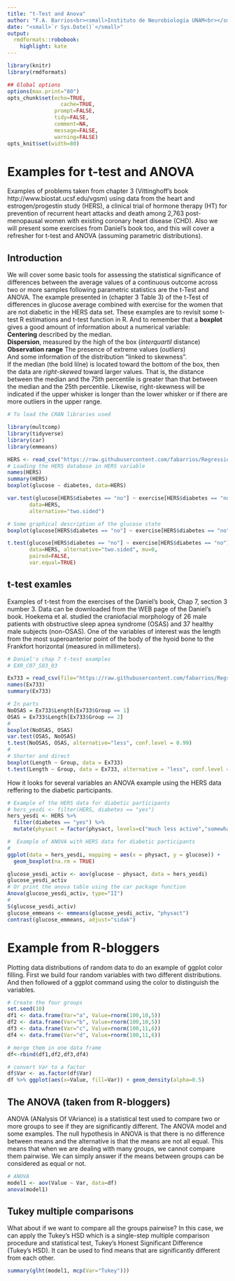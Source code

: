 ```yaml
---
title: "t-Test and Anova"
author: "F.A. Barrios<br><small>Instituto de Neurobiología UNAM<br></small>"
date: "<small>`r Sys.Date()`</small>"
output:
  rmdformats::robobook:
    highlight: kate  
---
```

```r
library(knitr)
library(rmdformats)

## Global options
options(max.print="80")
opts_chunk$set(echo=TRUE,
	             cache=TRUE,
               prompt=FALSE,
               tidy=FALSE,
               comment=NA,
               message=FALSE,
               warning=FALSE)
opts_knit$set(width=80)
```
  
# Examples for t-test and ANOVA

Examples of problems taken from chapter 3 (Vittinghoff's book http://www.biostat.ucsf.edu/vgsm) using data from the heart and estrogen/progestin study (HERS), a clinical trial of hormone therapy (HT) for prevention of recurrent heart attacks and death among 2,763 post-menopausal women with existing coronary heart disease (CHD). Also we will present some exercises from Daniel's book too, and this will cover a refresher for t-test and ANOVA (assuming parametric distributions).

## Introduction
We will cover some basic tools for assessing the statistical significance of differences between the average values of a continuous outcome across two or more samples following parametric statistics are the t-Test and ANOVA.
The example presented in (chapter 3 Table 3) of the t-Test of differences in glucose average combined with exercise for the women that are not diabetic in the HERS data set. These examples are to revisit some t-test R estimations and t-test function in R. And to remember that a **boxplot** gives a good amount of information about a numerical variable:  
**Centering** described by the median.  
**Dispersion**, measured by the high of the box (*interquartil* distance)  
**Observation range** The presence of extreme values (*outliers*)  
And some information of the distribution “linked to skewness”.      
If the median (the bold lilne) is located toward the bottom of the box, then the data are *right-skewed* toward larger values. That is, the distance between the median and the 75th percentile is greater than that between the median and the 25th percentile. Likewise, right-skewness will be indicated if the upper whisker is longer than the lower whisker or if there are more outliers in the upper range.  

```r
# To load the CRAN libraries used

library(multcomp)
library(tidyverse)
library(car)
library(emmeans)
```

```r
HERS <- read_csv("https://raw.githubusercontent.com/fabarrios/Regression/master/DataRegressBook/Chap3/hersdata.csv", show_col_types = FALSE)
# Loading the HERS database in HERS variable
names(HERS)
summary(HERS)
boxplot(glucose ~ diabetes, data=HERS)

var.test(glucose[HERS$diabetes == "no"] ~ exercise[HERS$diabetes == "no"], 
       data=HERS, 
       alternative="two.sided")

# Some graphical description of the glucose state
boxplot(glucose[HERS$diabetes == "no"] ~ exercise[HERS$diabetes == "no"], data=HERS)

t.test(glucose[HERS$diabetes == "no"] ~ exercise[HERS$diabetes == "no"], 
       data=HERS, alternative="two.sided", mu=0, 
       paired=FALSE, 
       var.equal=TRUE)
```

## t-test examles
Examples of t-test from the exercises of the Daniel's book, Chap 7, section 3 number 3. Data can be downloaded from the WEB page of the Daniel's book.
Hoekema et al. studied the craniofacial morphology of 26 male patients with obstructive sleep apnea syndrome (OSAS) and 37 healthy male subjects (non-OSAS). One of the variables of interest was the length from the most superoanterior point of the body of the hyoid bone to the Frankfort horizontal (measured in millimeters).  

```r
# Daniel's chap 7 t-test examples
# EXR_C07_S03_03

Ex733 = read_csv(file="https://raw.githubusercontent.com/fabarrios/Regression/master/DataSets/ch07_all/EXR_C07_S03_03.csv", show_col_types = FALSE)
names(Ex733)
summary(Ex733)

# In parts
NoOSAS = Ex733$Length[Ex733$Group == 1]
OSAS = Ex733$Length[Ex733$Group == 2]
# 
boxplot(NoOSAS, OSAS)
var.test(OSAS, NoOSAS)
t.test(NoOSAS, OSAS, alternative="less", conf.level = 0.99)
#
# Shorter and direct
boxplot(Length ~ Group, data = Ex733)
t.test(Length ~ Group, data = Ex733, alternative = "less", conf.level = 0.99)
```

How it looks for several variables an ANOVA example using the HERS data reffering to the diabetic participants.
```r
# Example of the HERS data for diabetic participants
# hers_yesdi <- filter(HERS, diabetes == "yes")
hers_yesdi <- HERS %>% 
  filter(diabetes == "yes") %>% 
  mutate(physact = factor(physact, levels=c("much less active","somewhat less active","about as active","somewhat more active","much more active")))

#  Example of ANOVA with HERS data for diabetic participants
#
ggplot(data = hers_yesdi, mapping = aes(x = physact, y = glucose)) + 
  geom_boxplot(na.rm = TRUE)

glucose_yesdi_activ <- aov(glucose ~ physact, data = hers_yesdi)
glucose_yesdi_activ
# Or print the anova table using the car package function
Anova(glucose_yesdi_activ, type="II")
#
S(glucose_yesdi_activ)
glucose_emmeans <- emmeans(glucose_yesdi_activ, "physact")
contrast(glucose_emmeans, adjust="sidak")
```

# Example from R-bloggers
Plotting data distributions of random data to do an example of ggplot color filling. First we build four random variables with two different distributions.  And then followed of a ggplot command using the color to distinguish the variables.  

```r
# Create the four groups
set.seed(10) 
df1 <- data.frame(Var="a", Value=rnorm(100,10,5))
df2 <- data.frame(Var="b", Value=rnorm(100,10,5))
df3 <- data.frame(Var="c", Value=rnorm(100,11,6))
df4 <- data.frame(Var="d", Value=rnorm(100,11,6))

# merge them in one data frame
df<-rbind(df1,df2,df3,df4)

# convert Var to a factor
df$Var <- as.factor(df$Var)
df %>% ggplot(aes(x=Value, fill=Var)) + geom_density(alpha=0.5)
```

## The ANOVA (taken from R-bloggers)
ANOVA (ANalysis Of VAriance) is a statistical test used to compare two or more groups to see if they are significantly different. The ANOVA model and some examples. The null hypothesis in ANOVA is that there is no difference between means and the alternative is that the means are not all equal. This means that when we are dealing with many groups, we cannot compare them pairwise. We can simply answer if the means between groups can be considered as equal or not.

```r
# ANOVA
model1 <- aov(Value ~ Var, data=df)
anova(model1)
```

## Tukey multiple comparisons
What about if we want to compare all the groups pairwise? In this case, we can apply the Tukey’s HSD which is a single-step multiple comparison procedure and statistical test, Tukey's Honest Significant Difference (Tukey's HSD). It can be used to find means that are significantly different from each other.

```r
summary(glht(model1, mcp(Var="Tukey")))
```
